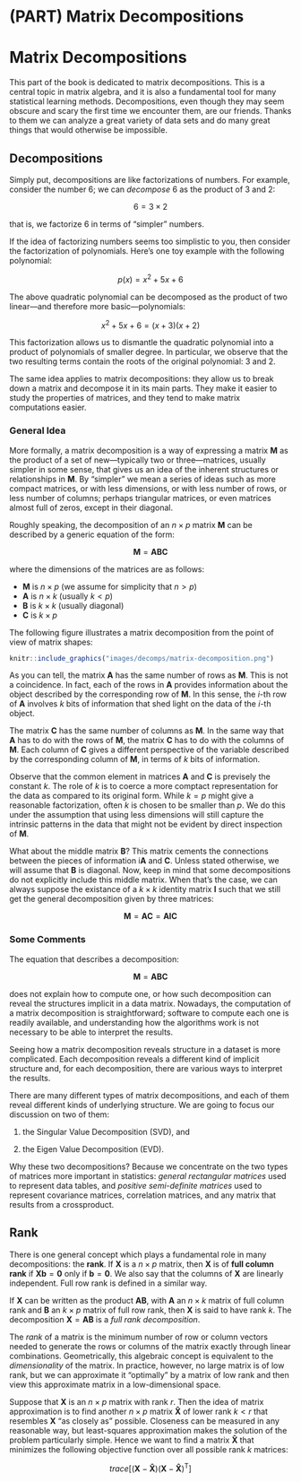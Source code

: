 # (PART) Matrix Decompositions {-}

# Matrix Decompositions {#decomps}

This part of the book is dedicated to matrix decompositions. This is a central 
topic in matrix algebra, and it is also a fundamental tool for many statistical 
learning methods. Decompositions, even though they may seem obscure and scary 
the first time we encounter them, are our friends. Thanks to them we can 
analyze a great variety of data sets and do many great things that would 
otherwise be impossible.


## Decompositions

Simply put, decompositions are like factorizations of numbers. For example, 
consider the number 6; we can _decompose_ 6 as the product of 3 and 2:

$$
6 = 3 \times 2
$$

that is, we factorize 6 in terms of "simpler" numbers. 

If the idea of factorizing numbers seems too simplistic to you, then consider
the factorization of polynomials. Here's one toy example with the following 
polynomial:

$$
p(x) = x^2 + 5x + 6
$$

The above quadratic polynomial can be decomposed as the product of two 
linear---and therefore more basic---polynomials:

$$
x^2 + 5x + 6 = (x + 3) (x + 2)
$$

This factorization allows us to dismantle the quadratic polynomial into a 
product of polynomials of smaller degree. In particular, we observe that the 
two resulting terms contain the roots of the original polynomial: 3 and 2.

The same idea applies to matrix decompositions: they allow us to break down a 
matrix and decompose it in its main parts. They make it easier to study the 
properties of matrices, and they tend to make matrix computations easier.


### General Idea

More formally, a matrix decomposition is a way of expressing a matrix
$\mathbf{M}$ as the product of a set of new---typically two or three---matrices, 
usually simpler in some sense, that gives us an idea of the inherent structures 
or relationships in $\mathbf{M}$. By "simpler" we mean a series of ideas such as 
more compact matrices, or with less dimensions, or with less number of rows, 
or less number of columns; perhaps triangular matrices, or even matrices almost 
full of zeros, except in their diagonal.

Roughly speaking, the decomposition of an $n \times p$ matrix $\mathbf{M}$ can 
be described by a generic equation of the form:

$$
\mathbf{M} = \mathbf{A B C}
$$

where the dimensions of the matrices are as follows: 

- $\mathbf{M}$ is $n \times p$ (we assume for simplicity that $n > p$)
- $\mathbf{A}$ is $n \times k$ (usually $k < p$)
- $\mathbf{B}$ is $k \times k$ (usually diagonal)
- $\mathbf{C}$ is $k \times p$ 

The following figure illustrates a matrix decomposition from the point of view 
of matrix shapes:

```r
knitr::include_graphics("images/decomps/matrix-decomposition.png")
```

As you can tell, the matrix $\mathbf{A}$ has the same number of rows as $\mathbf{M}$. This is not a coincidence. In fact, each of the rows in 
$\mathbf{A}$ provides information about the object described by the
corresponding row of $\mathbf{M}$. In this sense, the $i$-th row of 
$\mathbf{A}$ involves $k$ bits of information that shed light on the data 
of the $i$-th object.

The matrix $\mathbf{C}$ has the same number of columns as $\mathbf{M}$. 
In the same way that $\mathbf{A}$ has to do with the rows of $\mathbf{M}$,
the matrix $\mathbf{C}$ has to do with the columns of $\mathbf{M}$. Each column 
of $\mathbf{C}$ gives a different perspective of the variable described by the 
corresponding column of $\mathbf{M}$, in terms of $k$ bits of information.

Observe that the common element in matrices $\mathbf{A}$ and $\mathbf{C}$ is
previsely the constant $k$. The role of $k$ is to coerce a more comptact representation for the data as compared to its original form. While $k = p$ 
might give a reasonable factorization, often $k$ is chosen to be smaller
than $p$. We do this under the assumption that using less dimensions will still
capture the intrinsic patterns in the data that might not be evident by 
direct inspection of $\mathbf{M}$.

What about the middle matrix $\mathbf{B}$? This matrix cements the connections 
between the pieces of information i$\mathbf{A}$ and $\mathbf{C}$. Unless stated
otherwise, we will assume that $\mathbf{B}$ is diagonal. Now, keep in mind that
some decompositions do not explicitly include this middle matrix. When that's 
the case, we can always suppose the existance of a $k \times k$ identity matrix
$\mathbf{I}$ such that we still get the general decomposition given by three
matrices:

$$
\mathbf{M} = \mathbf{AC} = \mathbf{A I C}
$$


### Some Comments

The equation that describes a decomposition:

$$
\mathbf{M} = \mathbf{A B C}
$$

does not explain how to compute one, or how such decomposition can reveal the
structures implicit in a data matrix. Nowadays, the computation of a matrix 
decomposition is straightforward; software to compute each one is readily 
available, and understanding how the algorithms work is not necessary to be 
able to interpret the results.

Seeing how a matrix decomposition reveals structure in a dataset is more 
complicated. Each decomposition reveals a different kind of implicit structure
and, for each decomposition, there are various ways to interpret the results.

There are many different types of matrix decompositions, and each of them reveal 
different kinds of underlying structure. We are going to focus our discussion on 
two of them: 

1) the Singular Value Decomposition (SVD), and 

2) the Eigen Value Decomposition (EVD).

Why these two decompositions? Because we concentrate on the 
two types of matrices more important in statistics: 
_general rectangular matrices_ used to represent data tables, 
and _positive semi-definite matrices_ used to represent covariance matrices, 
correlation matrices, and any matrix that results from a crossproduct.



## Rank

There is one general concept which plays a fundamental role in many 
decompositions: the __rank__. If $\mathbf{X}$ is a $n \times p$ matrix, then
$\mathbf{X}$ is of __full column rank__ if $\mathbf{Xb} = \mathbf{0}$ only if
$\mathbf{b} = \mathbf{0}$. We also say that the columns of $\mathbf{X}$ are
linearly independent. Full row rank is defined in a similar way.

If $\mathbf{X}$ can be written as the product $\mathbf{AB}$, with $\mathbf{A}$
an $n \times k$ matrix of full column rank and $\mathbf{B}$ an $k \times p$
matrix of full row rank, then $\mathbf{X}$ is said to have rank $k$. The
decomposition $\mathbf{X} = \mathbf{AB}$ is a _full rank decomposition_.

The _rank_ of a matrix is the minimum number of row or column vectors needed 
to generate the rows or columns of the matrix exactly through linear 
combinations. Geometrically, this algebraic concept is equivalent to the 
_dimensionality_ of the matrix. In practice, however, no large matrix is of 
low rank, but we can approximate it "optimally" by a matrix of low rank and 
then view this approximate matrix in a low-dimensional space.

Suppose that $\mathbf{X}$ is an $n \times p$ matrix with rank $r$. Then the 
idea of matrix approximation is to find another $n \times p$ matrix
$\mathbf{\hat{X}}$ of lower rank $k < r$ that resembles $\mathbf{X}$ "as
closely as" possible. Closeness can be measured in any reasonable way, but 
least-squares approximation makes the solution of the problem particularly 
simple. Hence we want to find a matrix $\mathbf{\hat{X}}$ that minimizes the 
following objective function over all possible rank $k$ matrices:

$$
trace [ (\mathbf{X} - \mathbf{\hat{X}} ) (\mathbf{X} - \mathbf{\hat{X}} )^\mathsf{T} ]
$$
